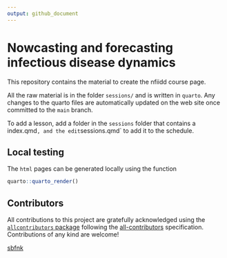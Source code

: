 ```yaml
---
output: github_document
---
```


# Nowcasting and forecasting infectious disease dynamics

This repository contains the material to create the nfiidd course page.

All the raw material is in the folder `sessions/` and is written in
`quarto`. Any changes to the quarto files are automatically
updated on the web site once committed to the `main` branch.

To add a lesson, add a folder in the `sessions` folder that contains a index.qmd`, and the edit `sessions.qmd` to add it to the schedule.

## Local testing

The `html` pages can be generated locally using the function

``` r
quarto::quarto_render()
```

## Contributors


<!-- ALL-CONTRIBUTORS-LIST:START - Do not remove or modify this section -->
<!-- prettier-ignore-start -->
<!-- markdownlint-disable -->

All contributions to this project are gratefully acknowledged using the [`allcontributors` package](https://github.com/ropenscilabs/allcontributors) following the [all-contributors](https://allcontributors.org) specification. Contributions of any kind are welcome!


<a href="https://github.com/nfidd/nfidd/commits?author=sbfnk">sbfnk</a>


<!-- markdownlint-enable -->
<!-- prettier-ignore-end -->
<!-- ALL-CONTRIBUTORS-LIST:END -->



